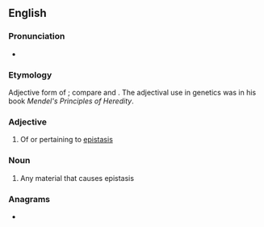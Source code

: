 ==English==

===Pronunciation===
* {{rhymes|en|ætɪk}}

===Etymology===
Adjective form of {{m|en|epistasis}}; compare {{m|en|static}} and {{m|en|stasis}}. The adjectival use in genetics was {{coin|en|nocap=1|William Bateson|nat=English|occ=biologist|in=1909}} in his book ''Mendel's Principles of Heredity''.

===Adjective===
{{en-adj|-}}

# {{lb|en|genetics}} Of or pertaining to [[epistasis]]

===Noun===
{{en-noun}}

# {{lb|en|genetics}} Any material that causes epistasis

===Anagrams===
* {{anagrams|en|a=aceiipstt|pistacite}}